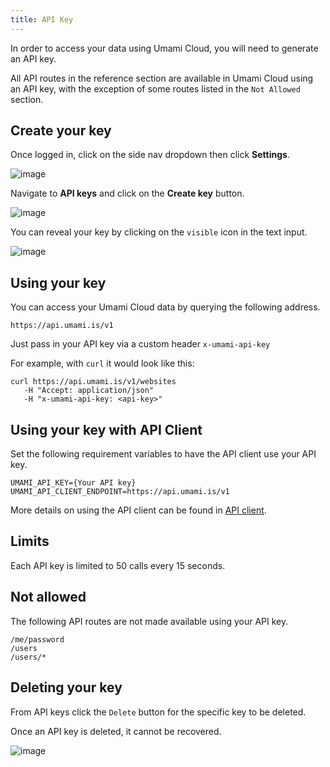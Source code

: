 ```yaml
---
title: API Key
---
```


In order to access your data using Umami Cloud, you will need to generate an API key.

All API routes in the reference section are available in Umami Cloud using an API key, with the exception of some routes listed in the `Not Allowed` section.

## Create your key

Once logged in, click on the side nav dropdown then click **Settings**.

![image](/images/cloud/navbar-settings.png)

Navigate to **API keys** and click on the **Create key** button.

![image](/images/cloud/api-key-create.png)

You can reveal your key by clicking on the `visible` icon in the text input.

![image](/images/cloud/api-key-details.png)

## Using your key

You can access your Umami Cloud data by querying the following address.

`https://api.umami.is/v1`

Just pass in your API key via a custom header `x-umami-api-key`

For example, with `curl` it would look like this:

```shell
curl https://api.umami.is/v1/websites
   -H "Accept: application/json"
   -H "x-umami-api-key: <api-key>"
```

## Using your key with API Client

Set the following requirement variables to have the API client use your API key.

```dotenv
UMAMI_API_KEY={Your API key}
UMAMI_API_CLIENT_ENDPOINT=https://api.umami.is/v1
```

More details on using the API client can be found in [API client](/docs/api/api-client).

## Limits

Each API key is limited to 50 calls every 15 seconds.

## Not allowed

The following API routes are not made available using your API key.

```text
/me/password
/users
/users/*
```

## Deleting your key

From API keys click the `Delete` button for the specific key to be deleted.

Once an API key is deleted, it cannot be recovered.

![image](/images/cloud/api-key-delete.png)
